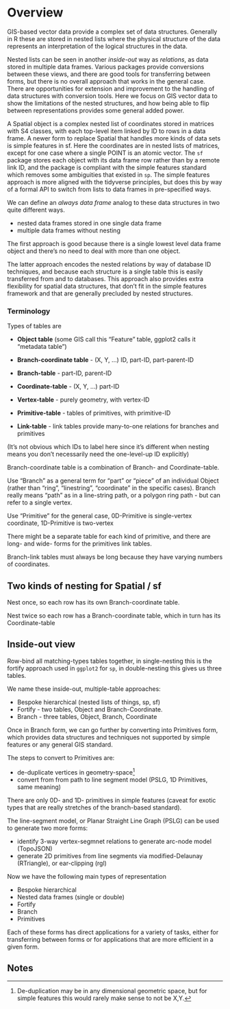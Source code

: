 # Overview {#overview}

GIS-based vector data provide a complex set of data structures. Generally in R these are stored in nested lists where the
physical structure of the data represents an interpretation of the logical structures in the data. 

Nested lists can be seen in another *inside-out* way as *relations*,  as data stored in multiple data frames. Various packages provide conversions between these views, and there are good tools for transferring between forms, but there is no overall approach that works in the general case. There are opportunities for extension and improvement to the handling of data structures with conversion tools. Here we focus on GIS vector data to show the limitations of the nested structures, and how being able to flip between representations provides some general added power.

A Spatial object is a complex nested list of coordinates stored in matrices with S4 classes, with each top-level item linked by ID to rows in a data frame. A newer form to replace Spatial that handles more kinds of data sets is simple features in sf. Here the coordinates are in nested lists of matrices, except for one case where a single POINT is an atomic vector.  The `sf` package stores each object with its data frame row rather than by a remote link ID, and the package is compliant with the simple features standard which removes some ambiguities that existed in `sp`. The simple features approach is more aligned with the tidyverse principles, but does this by way of a formal API to switch from lists to data frames in pre-specified ways. 

We can define an *always data frame* analog to these data structures in two quite different ways. 

* nested data frames stored in one single data frame
* multiple data frames without nesting

The first approach is good because there is a single lowest level data frame object and there's no need to deal with more than one object. 

The latter approach encodes the nested relations by way of database ID techniques, and because each structure is a single table this is easily transferred from and to databases. This approach also provides extra flexibility for spatial data structures, that  don't fit in the simple features framework and that are generally precluded by nested structures. 

### Terminology

Types of tables are 

* **Object table** (some GIS call this "Feature" table, ggplot2 calls it "metadata table")

* **Branch-coordinate table** - (X, Y, ...) ID, part-ID, part-parent-ID

* **Branch-table** - part-ID, parent-ID

* **Coordinate-table** - (X, Y, ...) part-ID

* **Vertex-table** - purely geometry, with vertex-ID

* **Primitive-table** - tables of primitives, with primitive-ID 

* **Link-table** - link tables provide many-to-one relations for branches and primitives

(It's not obvious which IDs to label here since it's different when nesting means you don't necessarily need the one-level-up ID explicitly)

Branch-coordinate table is a combination of Branch- and Coordinate-table. 

Use "Branch" as a general term for "part" or "piece" of an individual Object (rather than "ring", "linestring", "coordinate" in the specific cases). Branch really means "path" as in a line-string path, or a polygon ring path - but can refer to a single vertex. 

Use "Primitive" for the general case, 0D-Primitive is single-vertex coordinate, 1D-Primitive is two-vertex 

There might be a separate table for each kind of primitive, and there are long- and wide- forms for the primitives link tables. 

Branch-link tables must always be long because they have varying numbers of coordinates. 

## Two kinds of nesting for Spatial / sf

Nest once, so each row has its own Branch-coordinate table. 

Nest twice so each row has a Branch-coordinate table, which in turn has its Coordinate-table

## Inside-out view 

Row-bind all matching-types tables together, in single-nesting this is the fortify approach used in `ggplot2` for `sp`, in double-nesting this gives us three tables. 

We name these inside-out, multiple-table approaches: 

* Bespoke hierarchical (nested lists of things, sp, sf)
* Fortify - two tables, Object and Branch-Coordinate. 
* Branch - three tables, Object, Branch, Coordinate

Once in Branch form, we can go further by converting into Primitives form, which provides data structures and techniques not supported by simple features or any general GIS standard. 


The steps to convert to Primitives are: 

* de-duplicate vertices in geometry-space[^1] 
* convert from  from path to line segment model (PSLG, 1D Primitives, same meaning)


There are only 0D- and 1D- primitives in simple features (caveat for exotic types that are really stretches of the branch-based standard). 

The line-segment model, or Planar Straight Line Graph (PSLG) can be used to generate two more forms: 

* identify 3-way vertex-segmnet relations to generate arc-node model (TopoJSON)
* generate 2D primitives from line segments via modified-Delaunay (RTriangle), or ear-clipping (rgl)


Now we have the following main types of representation

* Bespoke hierarchical
* Nested data frames (single or double)
* Fortify
* Branch
* Primitives

Each of these forms has direct applications for a variety of tasks, either for transferring between forms or for applications that are more efficient in a given form. 

## Notes

[^1]: De-duplication may be in any dimensional geometric space, but for simple features this would rarely make sense to not be X,Y. 
